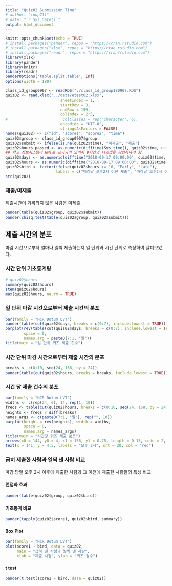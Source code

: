 ```yaml
---
title: "Quiz02 Submission Time"
# author: "coop711"
# date: "`r Sys.Date()`"
output: html_document
---
```


```r
knitr::opts_chunk$set(echo = TRUE)
# install.packages("pander", repos = "https://cran.rstudio.com")
# install.packages("xlsx", repos = "https://cran.rstudio.com")
# install.packages("readr", repos = "https://cran/rstudio.com")
library(xlsx)
library(pander)
library(knitr)
library(readr)
panderOptions('table.split.table', Inf)
options(width = 180)
```

<!--
### Data
-->

```r
class_id_group0907 <- readRDS("./class_id_group180907.RDS")
quiz02 <- read.xlsx("../data/etest02.xlsx", 
                        sheetIndex = 1, 
                        startRow = 3, 
                        endRow = 159, 
                        colIndex = 2:5, 
#                        colClasses = rep("character", 6), 
                        encoding = "UTF-8",
                        stringsAsFactors = FALSE)
names(quiz02) <- c("id", "score1", "score2", "time")
quiz02$group <- class_id_group0907$group
quiz02$submit <- ifelse(is.na(quiz02$time), "미제출", "제출")
quiz02$hours_passed <- as.numeric(difftime(Sys.time(), quiz02$time, units = 'days'))
## 학교 정보시스템이 GMT로 표기되어 있어서 9시간의 타임갭을 감안하여야 함.
quiz02$days <- as.numeric(difftime("2018-09-17 09:00:00", quiz02$time, units = 'days'))
quiz02$hours <- as.numeric(difftime("2018-09-17 09:00:00", quiz02$time, units = 'hours'))
quiz02$bird <- factor(ifelse(quiz02$hours >= 10, "Early", "Late"), 
                      labels = c("마감날 오후2시 이전 제출", "마감날 오후2시 이후 제출"))
str(quiz02)
```


### 제출/미제출

제출시간이 기록되지 않은 사람은 미제출.

```r
pander(table(quiz02$group, quiz02$submit))
pander(chisq.test(table(quiz02$group, quiz02$submit)))
```

## 제출 시간의 분포

마감 시간으로부터 얼마나 일찍 제출하는지 일 단위와 시간 단위로 측정하여 살펴보았다. 

### 시간 단위 기초통계량

```r
# quiz02$hours
summary(quiz02$hours)
stem(quiz02$hours)
max(quiz02$hours, na.rm = TRUE)
```

### 일 단위 마감 시간으로부터 제출 시간의 분포

```r
par(family = "HCR Dotum LVT")
pander(table(cut(quiz02$days, breaks = c(0:7), include.lowest = TRUE)), caption = "일 단위")
barplot(rev(table(cut(quiz02$days, breaks = c(0:7), include.lowest = TRUE))), 
        space = 0,
        names.arg = paste0(7:1, "일"))
title(main = "일 단위 퀴즈 제출 횟수")
```

### 시간 단위 마감 시간으로부터 제출 시간의 분포

```r
breaks <- c(0:10, seq(24, 168, by = 24))
pander(table(cut(quiz02$hours, breaks = breaks, include.lowest = TRUE)), caption = "시간 단위")
```

### 시간 당 제출 건수의 분포

```r
par(family = "HCR Dotum LVT")
widths <- c(rep(24, 6), 14, rep(1, 10))
freqs <- table(cut(quiz02$hours, breaks = c(0:10, seq(24, 168, by = 24)), include.lowest = TRUE))
heights <- freqs / diff(breaks)
names_args <- c(paste0(7:1, "일"), rep("", 10))
barplot(height = rev(heights), width = widths, 
        space = 0,
        names.arg = names_args)
title(main = "시간당 퀴즈 제출 분포")
arrows(x0 = 144, y0 = 4, x1 = 156, y1 = 0.75, length = 0.15, code = 2, col = "red", lwd = 1.5)
text(x = 141, y = 4.5, labels = "오후 2시", srt = 20, col = "red")
```

### 급히 제출한 사람과 일찍 낸 사람 비교

마감 당일 오후 2시 이후에 제출한 사람과 그 이전에 제출한 사람들의 특성 비교

#### 랜덤화 효과

```r
pander(table(quiz02$group, quiz02$bird))
```

#### 기초통계 비교

```r
pander(tapply(quiz02$score1, quiz02$bird, summary))
```

#### Box Plot

```r
par(family = "HCR Dotum LVT")
plot(score1 ~ bird, data = quiz02, 
     main = "급히 낸 사람과 일찍 낸 사람", 
     xlab = "제출 시점", ylab = "퀴즈 점수")
```

#### t test

```r
pander(t.test(score1 ~ bird, data = quiz02))
```
